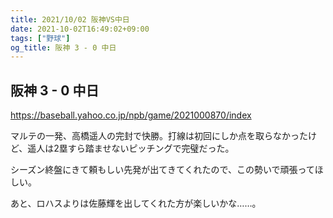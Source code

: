 ```yaml
---
title: 2021/10/02 阪神VS中日
date: 2021-10-02T16:49:02+09:00
tags: ["野球"]
og_title: 阪神 3 - 0 中日
---
```


## 阪神 3 - 0 中日

https://baseball.yahoo.co.jp/npb/game/2021000870/index

マルテの一発、高橋遥人の完封で快勝。打線は初回にしか点を取らなかったけど、遥人は2塁すら踏ませないピッチングで完璧だった。

シーズン終盤にきて頼もしい先発が出てきてくれたので、この勢いで頑張ってほしい。

あと、ロハスよりは佐藤輝を出してくれた方が楽しいかな……。